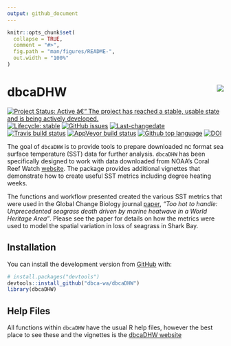 ```yaml
---
output: github_document
---
```


<!-- README.md is generated from README.Rmd. Please edit that file -->

```r
knitr::opts_chunk$set(
  collapse = TRUE,
  comment = "#>",
  fig.path = "man/figures/README-",
  out.width = "100%"
)
```
# dbcaDHW <img src="man/figures/dbcaDHWlogo2011.png" align="right" style="padding-left:10px;background-color:white;" />

<!-- badges: start -->
[![Project Status: Active â€“ The project has reached a stable, usable state and is being actively developed.](https://www.repostatus.org/badges/latest/active.svg)](https://www.repostatus.org/#active)
[![Lifecycle: stable](https://img.shields.io/badge/lifecycle-stable-brightgreen.svg)](https://www.tidyverse.org/lifecycle/#stable)
[![GitHub issues](https://img.shields.io/github/issues/dbca-wa/dbcaDHW.svg?style=popout)](https://github.com/dbca-wa/dbcaDHW/issues/)
[![Last-changedate](https://img.shields.io/github/last-commit/dbca-wa/dbcaDHW.svg)](https://github.com/dbca-wa/dbcaDHW/commits/master)
[![Travis build status](https://travis-ci.org/dbca-wa/dbcaDHW.svg?branch=master)](https://travis-ci.org/dbca-wa/dbcaDHW)
[![AppVeyor build status](https://ci.appveyor.com/api/projects/status/github/dbca-wa/dbcaDHW?branch=master&svg=true)](https://ci.appveyor.com/project/dbca-wa/dbcaDHW)
[![Github top language](https://img.shields.io/github/languages/top/dbca-wa/dbcaDHW.svg)](https://github.com/dbca-wa/dbcaDHW/)
[![DOI](https://zenodo.org/badge/276774721.svg)](https://zenodo.org/badge/latestdoi/276774721)
<!-- badges: end -->

The goal of `dbcaDHW` is to provide tools to prepare downloaded nc format sea surface temperature (SST) data for further analysis. `dbcaDHW` has been specifically designed to work with data downloaded from NOAA's Coral Reef Watch [website](https://coralreefwatch.noaa.gov/product/5km/). The package provides additional vignettes that demonstrate how to create useful SST metrics including degree heating weeks.

The functions and workflow presented created the various SST metrics that were used in the Global Change Biology journal [paper](https://onlinelibrary.wiley.com/doi/abs/10.1111/gcb.15065), *"Too hot to handle: Unprecedented seagrass death driven by marine heatwave in a World Heritage Area"*. Please see the paper for details on how the metrics were used to model the spatial variation in loss of seagrass in Shark Bay.

## Installation

You can install the development version from [GitHub](https://github.com/dbca-wa) with:

``` r
# install.packages("devtools")
devtools::install_github("dbca-wa/dbcaDHW")
library(dbcaDHW)
```
## Help Files

All functions within `dbcaDHW` have the usual R help files, however the best place to see these and the vignettes is the [dbcaDHW website](https://dbca-wa.github.io/dbcaDHW/index.html)
